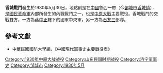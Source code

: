 {{Infobox Military Conflict|
campaign=|
image=|
caption=|
conflict=香城戰鬥|
date=1930年5月30日|
place=[[中國|中國]]魯西|
result=中央軍遭擊退，撤退至陶曹縣|
combatant1=國民革命軍中央軍26師|
combatant2=石友三部隊| 
commander1=[[范熙績|范熙績]]|
commander2=[[石友三|石友三]]|
strength1=|
strength2=|
casualties1=|
casualties2=|
}}

'''香城戰鬥'''發生於1930年5月30日，地點則是在[[中國|中國]]魯西一帶（今[[邹城市|邹城市]][[香城镇|香城镇]]），是[[國民革命軍|國民革命軍]]內部所發生的內戰戰鬥之一，也是[[中原大戰|中原大戰]]主要戰役。香城戰鬥的交戰雙方，一方為[[蔣中正|蔣中正]]轄下的國軍中央軍，另一方為[[石友三|石友三]]部隊。

==參考文獻==
*[[中華民國|中華民國]][[國防大學_(臺灣)|國防大學]]編，《中國現代軍事史主要戰役表》

{{中原大戰}}
[[Category:1930年中原大战战役|Category:1930年中原大战战役]]
[[Category:山东民国时期战役|Category:山东民国时期战役]]
[[Category:济宁军事史|Category:济宁军事史]]
[[Category:邹城市|Category:邹城市]]
[[Category:1930年5月|Category:1930年5月]]